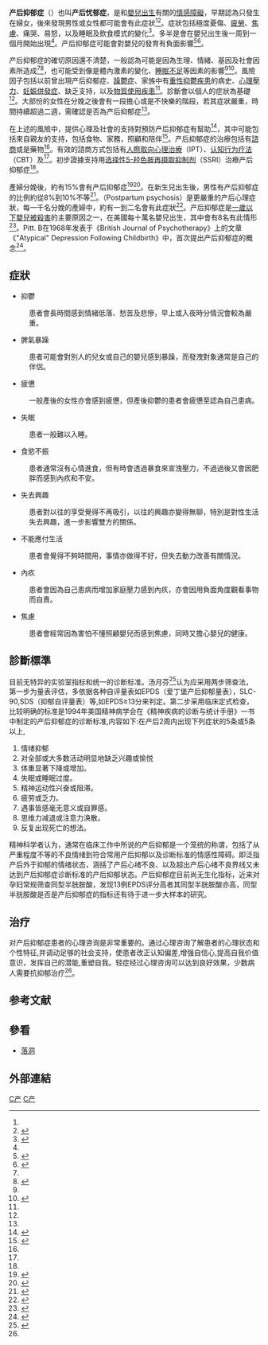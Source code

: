 {{Medical}}
{{noteTA
|T=zh-cn:产后抑郁症; zh-tw:產後憂鬱症; zh-hk:產後抑鬱症
|1=zh-cn:抑郁; zh-tw:憂鬱; zh-hk:抑鬱
}}
{{Infobox disease |
  Name           = Postpartum Depression |
  ICD10          = {{ICD10|F|53|0|f|50}} |
  ICD9           = {{ICD9|648.4}} |
  ICDO           = |
  Image          = |
  Caption        = |
  OMIM           = |
  MedlinePlus    = 007215 |
  eMedicineSubj  = med |
  eMedicineTopic = 3408 |
  DiseasesDB     = 10921 |
}}
<!-- 定義和症狀 -->
'''产后抑郁症'''（{{lang-en|postpartum depression,PPD}}）也叫'''产后忧郁症'''，是和[[分娩|嬰兒出生]]有關的[[情感障礙|情感障礙]]，早期認為只發生在婦女，後來發現男性或女性都可能會有此症狀<ref name=NIH2017/><ref name=Paul2010>{{Cite journal |last=Paulson |first=James F. |name-list-style=vanc |url=http://www.psychiatrictimes.com/depression/content/article/10168/1519072 |title=Focusing on depression in expectant and new fathers: prenatal and postpartum depression not limited to mothers |journal=Psychiatric Times |year=2010 |volume=27 |issue=2 |archive-url=https://web.archive.org/web/20120805200822/http://www.psychiatrictimes.com/depression/content/article/10168/1519072 |archive-date=2012-08-05 |access-date=2021-01-10 |dead-url=no }}</ref>。症狀包括極度憂傷、[[疲勞|疲勞]]、[[焦慮|焦慮]]、痛哭、易怒，以及睡眠及飲食模式的變化<ref name="NIH2017">{{cite web|title=Postpartum Depression Facts|url=https://www.nimh.nih.gov/health/publications/postpartum-depression-facts/index.shtml|website=NIMH|access-date=11 June 2017|archive-url=https://web.archive.org/web/20170621200731/https://www.nimh.nih.gov/health/publications/postpartum-depression-facts/index.shtml|archive-date=2017-06-21|dead-url=no}}</ref>。多半是會在嬰兒出生後一周到一個月開始出現<ref name=NIH2017/>。产后抑郁症可能會對嬰兒的發育有負面影響<ref>{{cite journal | vauthors = Grace SL, Evindar A, Stewart DE | s2cid = 20966469 | title = The effect of postpartum depression on child cognitive development and behavior: a review and critical analysis of the literature | journal = Archives of Women's Mental Health | volume = 6 | issue = 4 | pages = 263–74 | date = November 2003 | pmid = 14628179 | doi = 10.1007/s00737-003-0024-6 }}</ref><ref name=Pea2009>{{cite journal | vauthors = Pearlstein T, Howard M, Salisbury A, Zlotnick C | title = Postpartum depression | url = https://archive.org/details/sim_american-journal-of-obstetrics-and-gynecology_2009-04_200_4/page/357 | journal = American Journal of Obstetrics and Gynecology | volume = 200 | issue = 4 | pages = 357–64 | date = April 2009 | pmid = 19318144 | pmc = 3918890 | doi = 10.1016/j.ajog.2008.11.033 }}</ref>。

<!-- 病因及診斷 -->
产后抑郁症的確切原因還不清楚，一般認為可能是因為生理、情緒、基因及社會因素所造成<ref name=NIH2017/><ref name=Ste2019>{{cite journal | vauthors = Stewart DE, Vigod SN | title = Postpartum Depression: Pathophysiology, Treatment, and Emerging Therapeutics | journal = Annual Review of Medicine | volume = 70 | issue = 1 | pages = 183–196 | date = January 2019 | pmid = 30691372 | doi = 10.1146/annurev-med-041217-011106 }}</ref>，也可能受到像是體內激素的變化、[[睡眠不足|睡眠不足]]等因素的影響<ref name=NIH2017/><ref name=Soa2008>{{cite journal | vauthors = Soares CN, Zitek B | title = Reproductive hormone sensitivity and risk for depression across the female life cycle: a continuum of vulnerability? | journal = Journal of Psychiatry & Neuroscience | volume = 33 | issue = 4 | pages = 331–43 | date = July 2008 | pmid = 18592034 | pmc = 2440795 }}</ref>。風險因子包括以前曾出現产后抑郁症、[[躁鬱症|躁鬱症]]、家族中有[[重性抑鬱疾患|重性抑鬱疾患]]的病史、[[心理壓力|心理壓力]]、[[妊娠併發症|妊娠併發症]]、缺乏支持，以及[[物質使用疾患|物質使用疾患]]<ref name=NIH2017/>。診斷會以個人的症狀為基礎<ref name=Pea2009/>。大部份的女性在分娩之後會有一段擔心或是不快樂的階段，若其症狀嚴重，時間持續超過二週，需確認是否為产后抑郁症<ref name=NIH2017/>。

<!-- 預防及治療 -->
在上述的風險中，提供心理及社會的支持對預防产后抑郁症有幫助<ref name="AHRQ">{{cite web |publisher=Agency for Health Care Research and Quality |title=Perinatal Depression: Prevalence, Screening Accuracy, and Screening Outcomes |url=http://archive.ahrq.gov/clinic/epcsums/peridepsum.htm |archive-url=https://web.archive.org/web/20131111225343/http://archive.ahrq.gov/clinic/epcsums/peridepsum.htm |archive-date=2013-11-11 |accessdate=2021-01-10 |dead-url=no }}</ref>，其中可能包括來自親友的支持，包括食物、家務，照顧和陪伴<ref name=Den2007>{{cite journal | vauthors = Dennis CL, Fung K, Grigoriadis S, Robinson GE, Romans S, Ross L | title = Traditional postpartum practices and rituals: a qualitative systematic review | language = en-US | journal = Women's Health | volume = 3 | issue = 4 | pages = 487–502 | date = July 2007 | pmid = 19804024 | doi = 10.2217/17455057.3.4.487 | doi-access = free }}</ref>。产后抑郁症的治療包括有[[心理治療|諮商]]或是藥物<ref name=Pea2009/>。有效的諮商方式包括有[[人際取向心理治療|人際取向心理治療]]（IPT）、[[认知行为疗法|认知行为疗法]]（CBT）及{{le|心理動力療法|psychodynamic therapy}}<ref name=Pea2009/>。初步證據支持用[[选择性5-羟色胺再摄取抑制剂|选择性5-羟色胺再摄取抑制剂]]（SSRI）治療产后抑郁症<ref name=Pea2009/>。

<!-- 流行病學 -->
產婦分娩後，約有15%會有产后抑郁症<ref name=Fri2019>{{cite journal | vauthors = Frieder A, Fersh M, Hainline R, Deligiannidis KM | title = Pharmacotherapy of Postpartum Depression: Current Approaches and Novel Drug Development | journal = CNS Drugs | volume = 33 | issue = 3 | pages = 265–282 | date = March 2019 | pmid = 30790145 | pmc = 6424603 | doi = 10.1007/s40263-019-00605-7 }}</ref><ref>{{cite journal | vauthors = Gaynes BN, Gavin N, Meltzer-Brody S, Lohr KN, Swinson T, Gartlehner G, Brody S, Miller WC | display-authors = 6 | title = Perinatal depression: prevalence, screening accuracy, and screening outcomes | journal = Evidence Report/Technology Assessment | issue = 119 | pages = 1–8 | date = February 2005 | pmid = 15760246 | pmc = 4780910 | doi = 10.1037/e439372005-001 }}</ref>。在新生兒出生後，男性有产后抑郁症的比例約從8%到10%不等<ref>{{Cite journal |last=Scarff |first=Jonathan R |url=https://www.ncbi.nlm.nih.gov/pmc/articles/PMC6659987/ |title=Postpartum Depression in Men |journal=Innov Clin Neurosci. |year=2019 |volume=16 |issue=5-6 |PMCID=PMC6659987 |PMID=31440396 |access-date=2021-01-10 |archive-date=2020-11-11 |archive-url=https://web.archive.org/web/20201111225022/https://www.ncbi.nlm.nih.gov/pmc/articles/PMC6659987/ |dead-url=no }}</ref>。{{le|產後精神病|Postpartum psychosis}}（Postpartum psychosis）是更嚴重的产后心理症狀，每一千名分娩的產婦中，約有一到二名會有此症狀<ref name=Sey2003>{{cite journal | vauthors = Seyfried LS, Marcus SM | title = Postpartum mood disorders | journal = International Review of Psychiatry | volume = 15 | issue = 3 | pages = 231–42 | date = August 2003 | pmid = 15276962 | doi = 10.1080/09540260305196 }}</ref>。产后抑郁症是[[殺嬰|一歲以下嬰兒被殺害]]的主要原因之一，在美國每十萬名嬰兒出生，其中會有8名有此情形<ref>{{cite journal | vauthors = Spinelli MG | s2cid = 35255623 | title = Maternal infanticide associated with mental illness: prevention and the promise of saved lives | journal = The American Journal of Psychiatry | volume = 161 | issue = 9 | pages = 1548–57 | date = September 2004 | pmid = 15337641 | doi = 10.1176/appi.ajp.161.9.1548 | url = https://semanticscholar.org/paper/def0a99001d314fa34114ac5cc0e0feeccd9638e | access-date = 2021-01-10 | archive-date = 2021-08-28 | archive-url = https://web.archive.org/web/20210828234726/https://www.semanticscholar.org/paper/Maternal-infanticide-associated-with-mental-and-the-Spinelli/def0a99001d314fa34114ac5cc0e0feeccd9638e }}</ref>。Pitt. B在1968年发表于《British Journal of Psychotherapy》上的文章《"Atypical" Depression Following Childbirth》中，首次提出产后抑郁症的概念<ref>{{Cite web|url=http://www.encyclopedia.com/doc/1G2-3435301099.html|title=Postnatal/Postpartum Depression|author=Bydlowski, Monique|date=2005年|publisher=International Dictionary of Psychoanalysis|language=en|accessdate=2015年11月4日|archive-date=2016年3月7日|archive-url=https://web.archive.org/web/20160307210641/http://www.encyclopedia.com/doc/1G2-3435301099.html|dead-url=no}}</ref>。
== 症狀 ==
* 抑鬱
: 患者會長時間感到情緒低落、愁苦及悲慘，早上或入夜時分情況會較為嚴重。

* 脾氣暴躁
: 患者可能會對別人的兒女或自己的嬰兒感到暴躁，而發洩對象通常是自己的伴侶。

* 疲憊
: 一般產後的女性亦會感到疲憊，但產後抑鬱的患者會疲憊至認為自己患病。

* 失眠
: 患者一般難以入睡。

* 食慾不振
: 患者通常沒有心情進食，但有時會透過暴食來宣洩壓力，不過過後又會因肥胖而感到內疚和不安。

* 失去興趣
: 患者對以往的享受覺得不再吸引，以往的興趣亦變得無聊，特別是對性生活失去興趣，進一步影響雙方的關係。

* 不能應付生活
: 患者會覺得不夠時間用，事情亦做得不好，但失去動力改善有關情況。

* 內疚
: 患者會因為自己患病而增加家庭壓力感到內疚，亦會因用負面角度觀看事物而自責。

* 焦慮
: 患者會經常因為害怕不懂照顧嬰兒而感到焦慮，同時又擔心嬰兒的健康。

== 診斷標準 ==
目前无特异的实验室指标和统一的诊断标准。汤月芬<ref name="产后抑郁症">{{cite web |url=http://www.xuehuile.com/thesis/2810e08825984912a4ca71e751d31337.html |title=产后抑郁症 |publisher=中华精神病杂志 |accessdate=2015年11月4日 |language=zh-cn |archive-url=https://web.archive.org/web/20160304120620/http://www.xuehuile.com/thesis/2810e08825984912a4ca71e751d31337.html |archive-date=2016年3月4日 |dead-url=yes }}</ref>认为应采用两步筛查法，第一步为量表评估，多依据各种自评量表如EPDS（爱丁堡产后抑郁量表），SLC-90,SDS（抑郁自评量表）等,如EPDS≥13分来判定。第二步采用临床定式检查，比较明确的标准是1994年美国精神病学会在《精神疾病的诊断与统计手册》一书中制定的产后抑郁症的诊断标准,内容如下:在产后2周内出现下列症状的5条或5条以上,
# 情绪抑郁
# 对全部或大多数活动明显地缺乏兴趣或愉悦
# 体重显著下降或增加。
# 失眠或睡眠过度。
# 精神运动性兴奋或阻滞。
# 疲劳或乏力。
# 遇事皆感毫无意义或自罪感。
# 思维力减退或注意力涣散。
# 反复出现死亡的想法。
精神科学者认为，通常在临床工作中所说的产后抑郁是一个笼统的称谓，包括了从严重程度不等的不良情绪到符合常用产后抑郁以及诊断标准的情感性障碍。即泛指产后外于抑郁的情绪状态，涵括了产后心绪不良、以及超出产后心绪不良界线又未达到产后抑郁症诊断标准的产后抑郁状态。产后抑郁症目前尚无生化指标，近来对孕妇常规筛查同型半胱胺酸，发现13例EPDS评分高者其同型半胱胺酸亦高，同型半胱胺酸是否是产后抑郁症的指标还有待于进一步大样本的研究。

== 治疗 ==
对产后抑郁症患者的心理咨询是非常重要的。通过心理咨询了解患者的心理状态和个性特征,并调动足够的社会支持，使患者改正认知偏差,增强自信心,提高自我价值意识，发挥自己的潜能,重塑自我。轻症经过心理咨询可以达到良好效果，少数病人需要抗抑郁治疗<ref name="产后抑郁症" />。

== 参考文献 ==
{{reflist}}

== 參看 ==
* [[落洞|落洞]]
==外部連結==
{{懷孕、分娩及產後的病理學}}
{{ICD-10-F}}
[[Category:心理與行為疾病|C产]]
[[Category:精神病|C产]]
